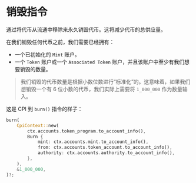
# 销毁指令

通过将代币从流通中移除来永久销毁代币。这将减少代币的总供应量。

在我们销毁任何代币之前，我们需要已经拥有：
- 一个已初始化的 `Mint` 账户。
- 一个 `Token` 账户或一个 `Associated Token` 账户，并且该账户中至少有我们想要销毁的数量。

> 我们销毁的代币数量是根据小数位数进行“标准化”的。这意味着，如果我们想销毁一个有 6 位小数的代币，我们实际上需要将 `1_000_000` 作为数量输入。

这是 CPI 到 `burn()` 指令的样子：

```rust
burn(
    CpiContext::new(
        ctx.accounts.token_program.to_account_info(),
        Burn {
            mint: ctx.accounts.mint.to_account_info(),
            from: ctx.accounts.token_account.to_account_info(),
            authority: ctx.accounts.authority.to_account_info(),
        },
    ),
    &1_000_000,
)?;
```